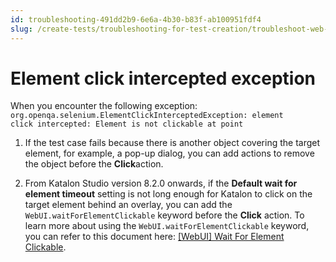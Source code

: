```yaml
---
id: troubleshooting-491dd2b9-6e6a-4b30-b83f-ab100951fdf4
slug: /create-tests/troubleshooting-for-test-creation/troubleshoot-web-automated-testing/element-click-intercepted-exception
---
```


# Element click intercepted exception

When you encounter the following exception: <code>org.openqa.selenium.ElementClickInterceptedException: element click intercepted: Element is not clickable at point</code>

1.  If the test case fails because there is another object covering the target element, for example, a pop-up dialog, you can add actions to remove the object before the **Click**action.

2.  From Katalon Studio version 8.2.0 onwards, if the **Default wait for element timeout** setting is not long enough for Katalon to click on the target element behind an overlay, you can add the <code>WebUI.waitForElementClickable</code> keyword before the **Click** action. To learn more about using the <code>WebUI.waitForElementClickable</code> keyword, you can refer to this document here: [\[WebUI\] Wait For Element Clickable](/create-tests/keywords/keyword-description-in-katalon-studio/web-ui-keywords/webui-wait-for-element-clickable).
